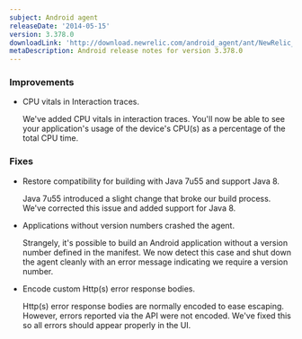 ```yaml
---
subject: Android agent
releaseDate: '2014-05-15'
version: 3.378.0
downloadLink: 'http://download.newrelic.com/android_agent/ant/NewRelic_Android_Agent_3.378.0.zip'
metaDescription: Android release notes for version 3.378.0
---
```


### Improvements

* CPU vitals in Interaction traces.

  We've added CPU vitals in interaction traces. You'll now be able to see your application's usage of the device's CPU(s) as a percentage of the total CPU time.

### Fixes

* Restore compatibility for building with Java 7u55 and support Java 8.

  Java 7u55 introduced a slight change that broke our build process. We've corrected this issue and added support for Java 8.
* Applications without version numbers crashed the agent.

  Strangely, it's possible to build an Android application without a version number defined in the manifest. We now detect this case and shut down the agent cleanly with an error message indicating we require a version number.
* Encode custom Http(s) error response bodies.

  Http(s) error response bodies are normally encoded to ease escaping. However, errors reported via the API were not encoded. We've fixed this so all errors should appear properly in the UI.
